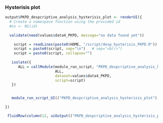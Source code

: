 
### Hysterisis plot <a name="run_sim"></a>



```r
 
output$PKPD_despcriptive_analysis_hysterisis_plot <- renderUI({ 
  # Create a namespace function using the provided id
  #ns <- NS(id)
  
  validate(need(values$data4_PKPD, message="no data found yet"))
  
    script = readLines(paste0(HOME, "/script/desp_hysterisis_PKPD.R"))
    script = paste0(script, sep="\n")   # sep="<br/>")
    script = paste0(script, collapse="")
  
   isolate({ 
      ALL = callModule(module_run_script, "PKPD_despcriptive_analysis_hysterisis_plot", 
                       ALL, 
                       dataset=values$data4_PKPD, 
                       script=script)
   }) 
  

   module_run_script_UI(("PKPD_despcriptive_analysis_hysterisis_plot"), label = NULL) 
     
})

 fluidRow(column(12, uiOutput(("PKPD_despcriptive_analysis_hysterisis_plot"))))

```
 